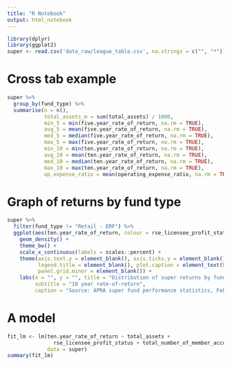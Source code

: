 ```yaml
---
title: "R Notebook"
output: html_notebook
---
```


```r
library(dplyr)
library(ggplot2)
super <- read.csv('data_raw/league_table.csv', na.strings = c("", "*"))
```

# Cross tab example
```r
super %>%
  group_by(fund_type) %>%
  summarise(n = n(),
            total_assets_m = sum(total_assets) / 1000,
            min_5 = min(five.year_rate_of_return, na.rm = TRUE),
            avg_5 = mean(five.year_rate_of_return, na.rm = TRUE),
            med_5 = median(five.year_rate_of_return, na.rm = TRUE),
            max_5 = max(five.year_rate_of_return, na.rm = TRUE),
            min_10 = min(ten.year_rate_of_return, na.rm = TRUE),
            avg_10 = mean(ten.year_rate_of_return, na.rm = TRUE),
            med_10 = median(ten.year_rate_of_return, na.rm = TRUE),
            max_10 = max(ten.year_rate_of_return, na.rm = TRUE),
            op_expense_ratio = mean(operating_expense_ratio, na.rm = TRUE))
```

# Graph of returns by fund type

```r
super %>%
  filter(fund_type != "Retail - ERF") %>%
  ggplot(aes(ten.year_rate_of_return, colour = rse_licensee_profit_status)) + 
    geom_density() + 
    theme_bw() +
    scale_x_continuous(labels = scales::percent) + 
    theme(axis.text.y = element_blank(), axis.ticks.y = element_blank(),
          legend.title = element_blank(), plot.caption = element_text(hjust = 0),
          panel.grid.minor = element_blank()) + 
    labs(x = "", y = "", title = "Distribution of super returns by fund type",
         subtitle = "10 year rate-of-return",
         caption = "Source: APRA super fund performance statistics, February 2017")
```

# A model

```r
fit_lm <- lm(ten.year_rate_of_return ~ total_assets + 
               rse_licensee_profit_status + total_number_of_member_accounts,
             data = super)
summary(fit_lm)
```